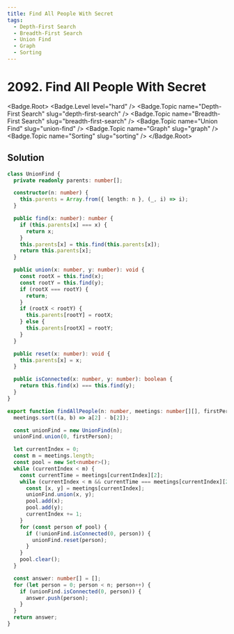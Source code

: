 ```yaml
---
title: Find All People With Secret
tags:
  - Depth-First Search
  - Breadth-First Search
  - Union Find
  - Graph
  - Sorting
---
```


# 2092. Find All People With Secret

<Badge.Root>
  <Badge.Level level="hard" />
  <Badge.Topic name="Depth-First Search" slug="depth-first-search" />
  <Badge.Topic name="Breadth-First Search" slug="breadth-first-search" />
  <Badge.Topic name="Union Find" slug="union-find" />
  <Badge.Topic name="Graph" slug="graph" />
  <Badge.Topic name="Sorting" slug="sorting" />
</Badge.Root>

## Solution

```typescript filename="solution.ts" copy
class UnionFind {
  private readonly parents: number[];

  constructor(n: number) {
    this.parents = Array.from({ length: n }, (_, i) => i);
  }

  public find(x: number): number {
    if (this.parents[x] === x) {
      return x;
    }
    this.parents[x] = this.find(this.parents[x]);
    return this.parents[x];
  }

  public union(x: number, y: number): void {
    const rootX = this.find(x);
    const rootY = this.find(y);
    if (rootX === rootY) {
      return;
    }
    if (rootX < rootY) {
      this.parents[rootY] = rootX;
    } else {
      this.parents[rootX] = rootY;
    }
  }

  public reset(x: number): void {
    this.parents[x] = x;
  }

  public isConnected(x: number, y: number): boolean {
    return this.find(x) === this.find(y);
  }
}

export function findAllPeople(n: number, meetings: number[][], firstPerson: number): number[] {
  meetings.sort((a, b) => a[2] - b[2]);

  const unionFind = new UnionFind(n);
  unionFind.union(0, firstPerson);

  let currentIndex = 0;
  const m = meetings.length;
  const pool = new Set<number>();
  while (currentIndex < m) {
    const currentTime = meetings[currentIndex][2];
    while (currentIndex < m && currentTime === meetings[currentIndex][2]) {
      const [x, y] = meetings[currentIndex];
      unionFind.union(x, y);
      pool.add(x);
      pool.add(y);
      currentIndex += 1;
    }
    for (const person of pool) {
      if (!unionFind.isConnected(0, person)) {
        unionFind.reset(person);
      }
    }
    pool.clear();
  }

  const answer: number[] = [];
  for (let person = 0; person < n; person++) {
    if (unionFind.isConnected(0, person)) {
      answer.push(person);
    }
  }
  return answer;
}
```

<ProblemLink
  codingSite="leetcode"
  href="https://leetcode.com/problems/find-all-people-with-secret"
  title="Find All People With Secret"
/>
